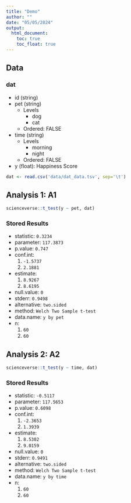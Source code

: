 ```yaml
---
title: "Demo"
author: ""
date: "05/05/2024"
output:
  html_document:
    toc: true
    toc_float: true
---
```




## Data

### dat


* id (string)
* pet (string)
  * Levels
    * dog
    * cat
  * Ordered: FALSE
* time (string)
  * Levels
    * morning
    * night
  * Ordered: FALSE
* y (float): Happiness Score


```r
dat <- read.csv('data/dat_data.tsv', sep='\t')
```



## Analysis 1: A1 {#analysis_1}

```r
scienceverse::t_test(y ~ pet, dat)
```

### Stored Results

* statistic: `0.3234`
* parameter: `117.3873`
* p.value: `0.747`
* conf.int: 
    1. `-1.5737`
    2. `2.1881`
* estimate: 
    1. `8.9267`
    2. `8.6195`
* null.value: `0`
* stderr: `0.9498`
* alternative: `two.sided`
* method: `Welch Two Sample t-test`
* data.name: `y by pet`
* n: 
    1. `60`
    2. `60`

## Analysis 2: A2 {#analysis_2}

```r
scienceverse::t_test(y ~ time, dat)
```

### Stored Results

* statistic: `-0.5117`
* parameter: `117.5653`
* p.value: `0.6098`
* conf.int: 
    1. `-2.3653`
    2. `1.3939`
* estimate: 
    1. `8.5302`
    2. `9.0159`
* null.value: `0`
* stderr: `0.9491`
* alternative: `two.sided`
* method: `Welch Two Sample t-test`
* data.name: `y by time`
* n: 
    1. `60`
    2. `60`



